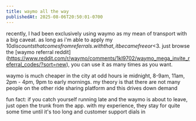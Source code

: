 ```yaml
---
title: waymo all the way
publishedAt: 2025-08-06T20:50:01-0700
---
```


recently, I had been exclusively using waymo as my mean of transport with a big caveat. as long as i'm able to apply my $10 discounts that comes from referrals. with that, it became free or <$3. just browse the [waymo referral reddit] (https://www.reddit.com/r/waymo/comments/1kl9702/waymo_mega_invite_referral_codes/?sort=new), you can use it as many times as you want.

waymo is much cheaper in the city at odd hours ie midnight, 8-9am, 11am, 2pm - 4pm, 9pm to early mornings. my theory is that there are not many people on the other ride sharing platform and this drives down demand

fun fact: if you catch yourself running late and the waymo is about to leave, just open the trunk from the app. with my experience, they stay for quite some time until it's too long and customer support dials in
